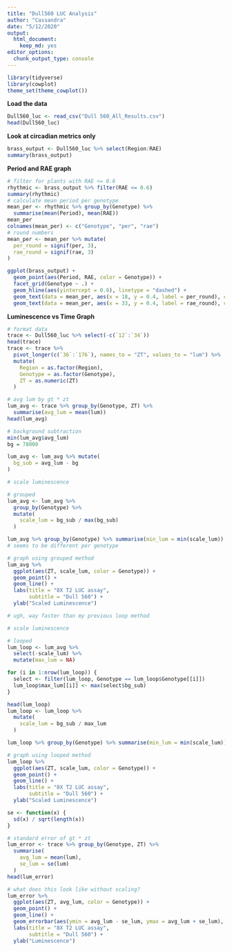 ```yaml
---
title: "Dull560 LUC Analysis"
author: "Cassandra"
date: "5/12/2020"
output: 
  html_document: 
    keep_md: yes
editor_options: 
  chunk_output_type: console
---
```


```r
library(tidyverse)
library(cowplot)
theme_set(theme_cowplot())
```

**Load the data** 
```r
Dull560_luc <- read_csv("Dull 560_All_Results.csv")
head(Dull560_luc)
```

**Look at circadian metrics only** 
```r
brass_output <- Dull560_luc %>% select(Region:RAE)
summary(brass_output)
```

**Period and RAE graph**  
```r
# filter for plants with RAE <= 0.6
rhythmic <- brass_output %>% filter(RAE <= 0.6)
summary(rhythmic)
# calculate mean period per genotype
mean_per <- rhythmic %>% group_by(Genotype) %>% 
  summarise(mean(Period), mean(RAE))
mean_per
colnames(mean_per) <- c("Genotype", "per", "rae")
# round numbers 
mean_per <- mean_per %>% mutate(
  per_round = signif(per, 3),
  rae_round = signif(rae, 3)
)

ggplot(brass_output) + 
  geom_point(aes(Period, RAE, color = Genotype)) + 
  facet_grid(Genotype ~ .) + 
  geom_hline(aes(yintercept = 0.6), linetype = "dashed") + 
  geom_text(data = mean_per, aes(x = 18, y = 0.4, label = per_round), color = "black") + 
  geom_text(data = mean_per, aes(x = 33, y = 0.4, label = rae_round), color = "black")
```

**Luminescence vs Time Graph**    
```r
# format data
trace <- Dull560_luc %>% select(-c(`12`:`34`))
head(trace)
trace <- trace %>% 
  pivot_longer(c(`36`:`176`), names_to = "ZT", values_to = "lum") %>% 
  mutate(
    Region = as.factor(Region),
    Genotype = as.factor(Genotype),
    ZT = as.numeric(ZT)
  )
```

```r
# avg lum by gt * zt
lum_avg <- trace %>% group_by(Genotype, ZT) %>% 
  summarise(avg_lum = mean(lum))
head(lum_avg)
```

```r
# background subtraction 
min(lum_avg$avg_lum)
bg = 78000

lum_avg <- lum_avg %>% mutate(
  bg_sub = avg_lum - bg
)
```

```r
# scale luminescence 

# grouped 
lum_avg <- lum_avg %>%
  group_by(Genotype) %>% 
  mutate(
    scale_lum = bg_sub / max(bg_sub)
  )

lum_avg %>% group_by(Genotype) %>% summarise(min_lum = min(scale_lum))
# seems to be different per genotype
```

```r
# graph using grouped method 
lum_avg %>% 
  ggplot(aes(ZT, scale_lum, color = Genotype)) +
  geom_point() +
  geom_line() + 
  labs(title = "8X T2 LUC assay",
       subtitle = "Dull 560") + 
  ylab("Scaled Luminescence")

# ugh, way faster than my previous loop method 
```

```r
# scale luminescence 

# looped 
lum_loop <- lum_avg %>% 
  select(-scale_lum) %>% 
  mutate(max_lum = NA)

for (i in 1:nrow(lum_loop)) {
  select <- filter(lum_loop, Genotype == lum_loop$Genotype[[i]])
  lum_loop$max_lum[[i]] <- max(select$bg_sub)
}

head(lum_loop)
lum_loop <- lum_loop %>% 
  mutate(
    scale_lum = bg_sub / max_lum
  )

lum_loop %>% group_by(Genotype) %>% summarise(min_lum = min(scale_lum))
```

```r
# graph using looped method 
lum_loop %>% 
  ggplot(aes(ZT, scale_lum, color = Genotype)) +
  geom_point() +
  geom_line() + 
  labs(title = "8X T2 LUC assay",
       subtitle = "Dull 560") + 
  ylab("Scaled Luminescence")
```

```r
se <- function(x) {
  sd(x) / sqrt(length(x))
}

# standard error of gt * zt
lum_error <- trace %>% group_by(Genotype, ZT) %>% 
  summarise(
    avg_lum = mean(lum),
    se_lum = se(lum)
  )
head(lum_error)
```

```r
# what does this look like without scaling? 
lum_error %>% 
  ggplot(aes(ZT, avg_lum, color = Genotype)) +
  geom_point() +
  geom_line() + 
  geom_errorbar(aes(ymin = avg_lum - se_lum, ymax = avg_lum + se_lum), width = 0.1, size = 0.8) + 
  labs(title = "8X T2 LUC assay",
       subtitle = "Dull 560") + 
  ylab("Luminescence")
```

